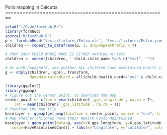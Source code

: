 <link href="http://kevinburke.bitbucket.org/markdowncss/markdown.css" rel="stylesheet"></link>
Polio mapping in Calcutta
========================================================

```r
setwd("~/Code/formhub.R/")
library(formhub)
source("R/formhub.R")
p <- formhubRead("tests/fixtures/Polio.xls", "tests/fixtures/Polio.json")
children <- repeat_to_dataframe(p, 1, dropRepeatPrefix = T)

# DROP EACH CHILD WHOSE NAME IS EITHER nothing or test
children <- subset(children, ! child.child_name %in% c("test", ""))

# At each household, see whether ALL children have maintained health cards
g <- ddply(children,.(gps), transform, 
           HaveMaintainedCard = all(child.health_card=='yes' & child.card_maintained=="yes"))

```

```r

library(ggplot2)
library(ggmap)
# Figure out the center point, to download the map
center_point <- c(lon = mean(children$`_gps_longitude`, na.rm = T), 
    lat = mean(children$`_gps_latitude`, na.rm = T))
# Download the map tile
baselayer <- ggmap(get_map(location = center_point, source = "osm", filename = "maptemp", zoom = 18), extent = "panel")
# Map whether children have their Health Cards Maintained
baselayer + geom_point(data=g, aes(x=X_gps_longitude, y=X_gps_latitude, 
   color=HaveMaintainedCard)) + labs(x="Longitute", y="Latitutde", color="Has a maintained card")
```